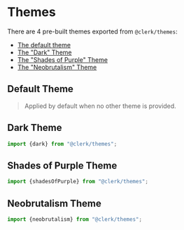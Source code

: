 
# Themes

There are 4 pre-built themes exported from `@clerk/themes`:

- [The default theme](#default-theme)
- [The "Dark" Theme](#dark-theme)
- [The "Shades of Purple" Theme](#shades-of-purple-theme)
- [The "Neobrutalism" Theme](#neobrutalism-theme)

## Default Theme

> Applied by default when no other theme is provided.

<div style={{padding: "1rem 0", filter: "drop-shadow(rgba(0, 0, 0, 0.16) 0px 12px 24px)"}}><Images
  width={496}
  height={564}
  src="/images/themes/default.svg"
  alt="A sign-in form with a light theme"
/></div>

## Dark Theme

```typescript
import {dark} from "@clerk/themes";
```

<div style={{padding: "1rem 0", filter: "drop-shadow(rgba(0, 0, 0, 0.16) 0px 12px 24px)"}}><Images
  width={496}
  height={564}
  src="/images/themes/dark.svg"
  alt="A sign-in form with a dark theme"
/></div>

## Shades of Purple Theme

```typescript
import {shadesOfPurple} from "@clerk/themes";
```

<div style={{padding: "1rem 0", filter: "drop-shadow(rgba(0, 0, 0, 0.16) 0px 12px 24px)"}}><Images
  width={496}
  height={564}
  src="/images/themes/shades_of_purple.svg"
  alt="A sign-in form with a purple and yellow theme"
/></div>

## Neobrutalism Theme

```typescript
import {neobrutalism} from "@clerk/themes";
```

<div style={{padding: "1rem 0", filter: "drop-shadow(rgba(0, 0, 0, 0.16) 0px 12px 24px)"}}><Images
  width={496}
  height={564}
  src="/images/themes/neobrutalism.svg"
  alt="A sign-in form with a neobrutalist red theme"
/></div>
